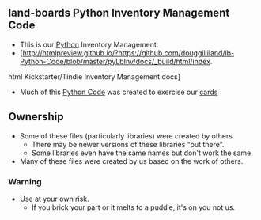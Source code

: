 == land-boards Python Inventory Management Code ==

* This is our [https://www.python.org/ Python] Inventory Management.
* [http://htmlpreview.github.io/?https://github.com/douggilliland/lb-Python-Code/blob/master/pyLbInv/docs/_build/html/index.
html Kickstarter/Tindie Inventory Management docs]
* Much of this [http://land-boards.com/blwiki/index.php?title=Python_Code Python Code] was created to exercise our [http://land-boards.com/blwiki/index.php cards]

== Ownership ==

* Some of these files (particularly libraries) were created by others.
** There may be newer versions of these libraries "out there".
** Some libraries even have the same names but don't work the same.
* Many of these files were created by us based on the work of others.

=== Warning ===

* Use at your own risk.
** If you brick your part or it melts to a puddle, it's on you not us.
